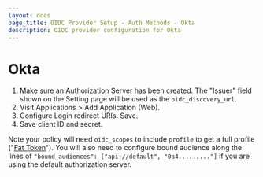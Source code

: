 ```yaml
---
layout: docs
page_title: OIDC Provider Setup - Auth Methods - Okta
description: OIDC provider configuration for Okta
---
```


# Okta

1. Make sure an Authorization Server has been created. The "Issuer" field shown on the Setting page
   will be used as the `oidc_discovery_url`.
1. Visit Applications > Add Application (Web).
1. Configure Login redirect URIs. Save.
1. Save client ID and secret.

Note your policy will need `oidc_scopes` to include `profile` to get a full profile
("[Fat Token](https://support.okta.com/help/s/article/Okta-Groups-or-Attribute-Missing-from-Id-Token)").
You will also need to configure bound audience along the lines of
`"bound_audiences": ["api://default", "0a4........."]` if you are using the default
authorization server.
